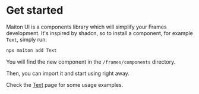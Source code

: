 # Get started

Maiton UI is a components library which will simplify your Frames development.
It's inspired by shadcn, so to install a component, for example `Text`, simply run:

```sh
npx maiton add Text
```

You will find the new component in the `/frames/components` directory.

Then, you can import it and start using right away.

Check the [Text](#TODO) page for some usage examples.

